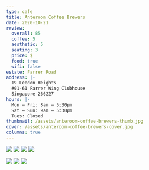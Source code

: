 ```yaml
---
type: cafe
title: Anteroom Coffee Brewers
date: 2020-10-21
review:
  overall: 85
  coffee: 5
  aesthetic: 5
  seating: 3
  price: $
  food: true
  wifi: false
estate: Farrer Road
address: |-
  19 Leedon Heights
  #01-61 Farrer Wing Clubhouse
  Singapore 266227
hours: |-
  Mon — Fri: 8am — 5:30pm
  Sat — Sun: 9am — 5:30pm
  Tues: Closed
thumbnail: /assets/anteroom-coffee-brewers-thumb.jpg
cover: /assets/anteroom-coffee-brewers-cover.jpg
columns: true
---
```



<Column left={true}>

  ![](../../static/assets/anteroom-coffee-brewers-6.jpg)
  ![](../../static/assets/anteroom-coffee-brewers-2.jpg)
  ![](../../static/assets/anteroom-coffee-brewers-4.jpg)
  ![](../../static/assets/anteroom-coffee-brewers-5.jpg)

</Column>
<Column left={false}>

  ![](../../static/assets/anteroom-coffee-brewers-3.jpg)
  ![](../../static/assets/anteroom-coffee-brewers-1.jpg)
  ![](../../static/assets/anteroom-coffee-brewers-7.jpg)

</Column>


